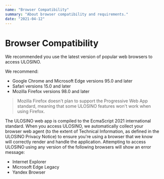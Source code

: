 ```yaml
---
name: "Browser Compatibility"
summary: "About browser compatibility and requirements."
date: "2021-04-12"
---
```


# Browser Compatibility

We recommended you use the latest version of popular web browsers to access ULOSINO.

We recommend:

- Google Chrome and Microsoft Edge versions 95.0 and later
- Safari versions 15.0 and later
- Mozilla Firefox versions 98.0 and later

> Mozilla Firefox doesn't plan to support the Progressive Web App standard, meaning that some ULOSINO features won't work when using Firefox.

The ULOSINO web app is compiled to the EcmaScript 2021 international standard. When you access ULOSINO, we automatically collect your browser web agent (to the extent of Technical Information, as defined in the ULOSINO Privacy Notice) to ensure you're using a browser that we know will correctly render and handle the application. Attempting to access ULOSINO using any version of the following browsers will show an error message:

- Internet Explorer
- Microsoft Edge Legacy
- Yandex Browser
